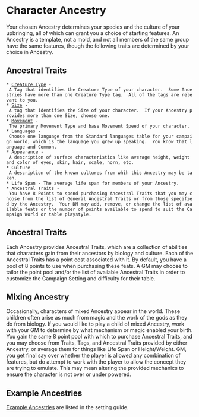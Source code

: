 = Character Ancestry =
Your chosen Ancestry determines your species and the culture of your upbringing, all of which can grant you a choice of starting features.  An Ancestry is a template, not a mold, and not all members of the same group have the same features, though the following traits are determined by your choice in Ancestry. 

== Ancestral Traits ==
 * [[creature-type|Creature Type]] - A Tag that identifies the Creature Type of your character.  Some Ancestries have more than one Creature Type tag.  All of the tags are relevant to you.
 * [[creature-size|Size]] - A tag that identifies the Size of your character.  If your Ancestry provides more than one Size, choose one.
 * [[movement|Movement]] - The primary Movement Type and base Movement Speed of your character.
 * Languages - Choose one language from the Standard languages table for your campaign world, which is the language you grew up speaking.  You know that language and Common.
 * Appearance - A description of surface characteristics like average height, weight and color of eyes, skin, hair, scale, horn, etc.
 * Culture - A description of the known cultures from whih this Ancestry may be taken.
 * Life Span - The average life span for members of your Ancestry.
 * Ancestral Traits - You have 8 Points to spend purchasing Ancestral Traits that you may choose from the list of General Ancestral Traits or from those specified by the Ancestry.  Your DM may add, remove, or change the list of available feats or the number of points available to spend to suit the Campaign World or table playstyle. 

== Ancestral Traits ==
Each Ancestry provides Ancestral Traits, which are a collection of abilities that characters gain from their ancestors by biology and culture.  Each of the Ancestral Traits has a point cost associated with it.  By default, you have a pool of 8 points to use when purchasing these feats.  A GM may choose to tailor the point pool and/or the list of available Ancestral Traits in order to customize the Campaign Setting and difficulty for their table.

== Mixing Ancestry ==
Occasionally, characters of mixed Ancestry appear in the world.  These children often arise as much from magic and the work of the gods as they do from biology.  If you would like to play a child of mixed Ancestry, work with your GM to determine by what mechanism or magic enabled your birth.  You gain the same 8 point pool with which to purchase Ancestral Traits, and you may choose from Traits, Tags, and Ancestral Traits provided by either Ancestry, or average them for things like Life Span or Height/Weight.  GM, you get final say over whether the player is allowed any combination of features, but do attempt to work with the player to allow the concept they are trying to emulate.  This may mean altering the provided mechanics to ensure the character is not over or under powered.

== Example Ancestries ==
[[../../worlds/umia/ancestries/index|Example Ancestries]] are listed in the setting guide.
